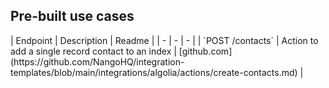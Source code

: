 
## Pre-built use cases

<AccordionGroup>


<Accordion title="Others">
| Endpoint | Description | Readme |
| - | - | - |
| `POST /contacts` | Action to add a single record contact to an index | [github.com](https://github.com/NangoHQ/integration-templates/blob/main/integrations/algolia/actions/create-contacts.md) |
</Accordion>

</AccordionGroup>
